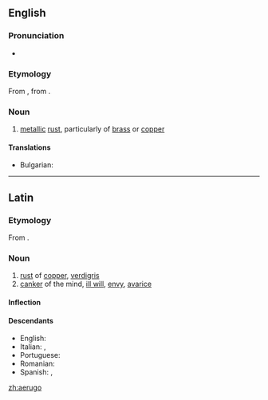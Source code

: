 ==English==

===Pronunciation===
* {{IPA|/iːˈruːɡoʊ/|/ɪˈruːɡoʊ/|/aɪˈruːɡoʊ/}}

===Etymology===
From {{etyl|la}} {{term|aerugo|aerūgō|lang=la}}, from {{term|aes||copper, bronze, brass|lang=la}}.

===Noun===
{{en-noun|-}}

# [[metal]]lic [[rust]], particularly of [[brass]] or [[copper]]

====Translations====
{{trans-top|metallic rust}}
* Bulgarian: {{t+|bg|патина}}
{{trans-mid}}
{{trans-bottom}}

----

==Latin==

===Etymology===
From {{term|aes|aes|copper, bronze, brass|lang=la}}.

===Noun===
{{la-noun|aerūgō|aeruginis|aerūginis|f|third}}

# [[rust]] of [[copper]], [[verdigris]]
# [[canker]] of the mind, [[ill will]], [[envy]], [[avarice]]

====Inflection====
{{la-decl-3rd|aerugo|aerūgō|aerugin|aerūgin}}

====Descendants====
* English: {{l|en|aerugo}}
* Italian: {{l|it|ruggine}}, {{l|it|rogna}}
* Portuguese: {{l|pt|aerugita}}
* Romanian: {{l|ro|rugină}}
* Spanish: {{l|es|orín}}, {{l|es|roña}}

[[zh:aerugo]]